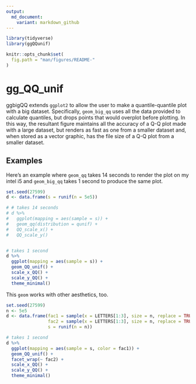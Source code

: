 ```yaml
---
output:
  md_document:
    variant: markdown_github
---
```


<!-- README.md is generated from README.Rmd. Please edit that file -->

```r
library(tidyverse)
library(ggQQunif)

knitr::opts_chunk$set(
  fig.path = "man/figures/README-"
)
```

# gg_QQ_unif

ggbigQQ extends `ggplot2` to allow the user to make a quantile-quantile plot with a big dataset.
Specifically, `geom_big_qq` uses all the data provided to calculate quantiles, but drops points that would overplot before plotting.
<!-- There's no use in having ten thousand points in a plot to define a line -- we can't even see most of them! -->
In this way, the resultant figure maintains all the accuracy of a Q-Q plot made with a large dataset, but renders as fast as one from a smaller dataset and, when stored as a vector graphic, has the file size of a Q-Q plot from a smaller dataset.



## Examples

Here's an example where `geom_qq` takes 14 seconds to render the plot on my intel i5 and `geom_big_qq` takes 1 second to produce the same plot.

```r
set.seed(27599)
d <- data.frame(s = runif(n = 5e5))

# # takes 14 seconds
# d %>%
#   ggplot(mapping = aes(sample = s)) +
#   geom_qq(distribution = qunif) +
#   QQ_scale_x() +
#   QQ_scale_y()


# takes 1 second
d %>%
  ggplot(mapping = aes(sample = s)) +
  geom_QQ_unif() +
  scale_x_QQ() +
  scale_y_QQ() +
  theme_minimal()
```


This `geom` works with other aesthetics, too.

```r
set.seed(27599)
n <- 5e5
d <- data.frame(fac1 = sample(x = LETTERS[1:3], size = n, replace = TRUE),
                fac2 = sample(x = LETTERS[1:3], size = n, replace = TRUE),
                s = runif(n = n))

# takes 1 second
d %>%
  ggplot(mapping = aes(sample = s, color = fac1)) +
  geom_QQ_unif() +
  facet_wrap(~ fac2) +
  scale_x_QQ() +
  scale_y_QQ() +
  theme_minimal()
```